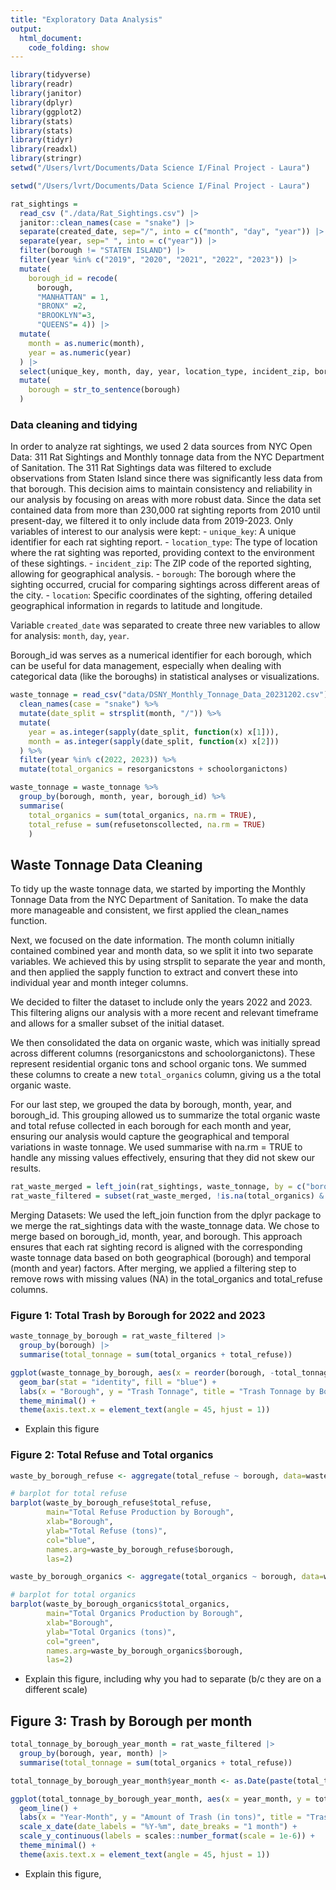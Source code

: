 ```yaml
---
title: "Exploratory Data Analysis"
output: 
  html_document:
    code_folding: show
---
```

```r
library(tidyverse)
library(readr)
library(janitor)
library(dplyr)
library(ggplot2)
library(stats)
library(stats)
library(tidyr)
library(readxl)
library(stringr)
setwd("/Users/lvrt/Documents/Data Science I/Final Project - Laura")
```

```r
setwd("/Users/lvrt/Documents/Data Science I/Final Project - Laura")

rat_sightings = 
  read_csv ("./data/Rat_Sightings.csv") |>
  janitor::clean_names(case = "snake") |>
  separate(created_date, sep="/", into = c("month", "day", "year")) |> 
  separate(year, sep=" ", into = c("year")) |>
  filter(borough != "STATEN ISLAND") |> 
  filter(year %in% c("2019", "2020", "2021", "2022", "2023")) |>
  mutate(
    borough_id = recode(
      borough, 
      "MANHATTAN" = 1,
      "BRONX" =2,
      "BROOKLYN"=3,
      "QUEENS"= 4)) |>
  mutate(
    month = as.numeric(month),
    year = as.numeric(year)
  ) |>
  select(unique_key, month, day, year, location_type, incident_zip, borough, location, borough_id) |>
  mutate(
    borough = str_to_sentence(borough)
  )
```

### Data cleaning and tidying 
In order to analyze rat sightings, we used 2 data sources from NYC Open Data: 311 Rat Sightings and Monthly tonnage data from the NYC Department of Sanitation. The 311 Rat Sightings data was filtered to exclude observations from Staten Island since there was significantly less data from that borough. This decision aims to maintain consistency and reliability in our analysis by focusing on areas with more robust data. Since the data set contained data from more than 230,000 rat sighting reports from 2010 until present-day, we filtered it to only include data from 2019-2023. Only variables of interest to our analysis were kept: 
 - `unique_key`: A unique identifier for each rat sighting report.
 - `location_type`: The type of location where the rat sighting was reported, providing context to the environment of these sightings.
 - `incident_zip`: The ZIP code of the reported sighting, allowing for geographical analysis.
 - `borough`: The borough where the sighting occurred, crucial for comparing sightings across different areas of the city.
 - `location`: Specific coordinates of the sighting, offering detailed geographical information in regards to latitude and longitude.

Variable `created_date` was separated to create three new variables to allow for analysis: `month`, `day`, `year`. 

Borough_id was serves as a numerical identifier for each borough, which can be useful for data management, especially when dealing with categorical data (like the boroughs) in statistical analyses or visualizations. 

```r
waste_tonnage = read_csv("data/DSNY_Monthly_Tonnage_Data_20231202.csv") %>%
  clean_names(case = "snake") %>%
  mutate(date_split = strsplit(month, "/")) %>%
  mutate(
    year = as.integer(sapply(date_split, function(x) x[1])),
    month = as.integer(sapply(date_split, function(x) x[2]))
  ) %>%
  filter(year %in% c(2022, 2023)) %>% 
  mutate(total_organics = resorganicstons + schoolorganictons)

waste_tonnage = waste_tonnage %>% 
  group_by(borough, month, year, borough_id) %>% 
  summarise(
    total_organics = sum(total_organics, na.rm = TRUE),
    total_refuse = sum(refusetonscollected, na.rm = TRUE)
    )
```

## Waste Tonnage Data Cleaning

To tidy up the waste tonnage data, we started by importing the Monthly Tonnage Data from the NYC Department of Sanitation. To make the data more manageable and consistent, we first applied the clean_names function. 

Next, we focused on the date information. The month column initially contained combined year and month data, so we split it into two separate variables. We achieved this by using strsplit to separate the year and month, and then applied the sapply function to extract and convert these into individual year and month integer columns. 

We decided to filter the dataset to include only the years 2022 and 2023. This filtering aligns our analysis with a more recent and relevant timeframe and allows for a smaller subset of the initial dataset.

We then consolidated the data on organic waste, which was initially spread across different columns (resorganicstons and schoolorganictons). These represent residential organic tons and school organic tons. We summed these columns to create a new `total_organics` column, giving us a the total organic waste.

For our last step, we grouped the data by borough, month, year, and borough_id. This grouping allowed us to summarize the total organic waste and total refuse collected in each borough for each month and year, ensuring our analysis would capture the geographical and temporal variations in waste tonnage. We used summarise with na.rm = TRUE to handle any missing values effectively, ensuring that they did not skew our results.

```r
rat_waste_merged = left_join(rat_sightings, waste_tonnage, by = c("borough_id", "month", "year", "borough"))
rat_waste_filtered = subset(rat_waste_merged, !is.na(total_organics) & !is.na(total_refuse)) #filtering out NAs in the dataset. brianna did this before she did her figures. 
```

Merging Datasets: We used the left_join function from the dplyr package to we merge the rat_sightings data with the waste_tonnage data. We chose to merge based on borough_id, month, year, and borough. This approach ensures that each rat sighting record is aligned with the corresponding waste tonnage data based on both geographical (borough) and temporal (month and year) factors. After merging, we applied a filtering step to remove rows with missing values (NA) in the total_organics and total_refuse columns. 

### Figure 1: Total Trash by Borough for 2022 and 2023
```r
waste_tonnage_by_borough = rat_waste_filtered |> 
  group_by(borough) |> 
  summarise(total_tonnage = sum(total_organics + total_refuse))

ggplot(waste_tonnage_by_borough, aes(x = reorder(borough, -total_tonnage), y = total_tonnage)) +
  geom_bar(stat = "identity", fill = "blue") +
  labs(x = "Borough", y = "Trash Tonnage", title = "Trash Tonnage by Borough, 2022 - 2023") +
  theme_minimal() +
  theme(axis.text.x = element_text(angle = 45, hjust = 1))
```

- Explain this figure

### Figure 2: Total Refuse and Total organics 
```r
waste_by_borough_refuse <- aggregate(total_refuse ~ borough, data=waste_tonnage, sum)

# barplot for total refuse
barplot(waste_by_borough_refuse$total_refuse,
        main="Total Refuse Production by Borough",
        xlab="Borough",
        ylab="Total Refuse (tons)",
        col="blue",
        names.arg=waste_by_borough_refuse$borough,
        las=2)

waste_by_borough_organics <- aggregate(total_organics ~ borough, data=waste_tonnage, sum)

# barplot for total organics
barplot(waste_by_borough_organics$total_organics,
        main="Total Organics Production by Borough",
        xlab="Borough",
        ylab="Total Organics (tons)",
        col="green",
        names.arg=waste_by_borough_organics$borough,
        las=2)
```

- Explain this figure, including why you had to separate (b/c they are on a different scale)

## Figure 3: Trash by Borough per month 
```r
total_tonnage_by_borough_year_month = rat_waste_filtered |> 
  group_by(borough, year, month) |> 
  summarise(total_tonnage = sum(total_organics + total_refuse))

total_tonnage_by_borough_year_month$year_month <- as.Date(paste(total_tonnage_by_borough_year_month$year, total_tonnage_by_borough_year_month$month, "01", sep = "-"))

ggplot(total_tonnage_by_borough_year_month, aes(x = year_month, y = total_tonnage, group = borough, color = borough)) +
  geom_line() +
  labs(x = "Year-Month", y = "Amount of Trash (in tons)", title = "Trash Tonnage by Month and Borough") +
  scale_x_date(date_labels = "%Y-%m", date_breaks = "1 month") +
  scale_y_continuous(labels = scales::number_format(scale = 1e-6)) +
  theme_minimal() +
  theme(axis.text.x = element_text(angle = 45, hjust = 1))

```

- Explain this figure,